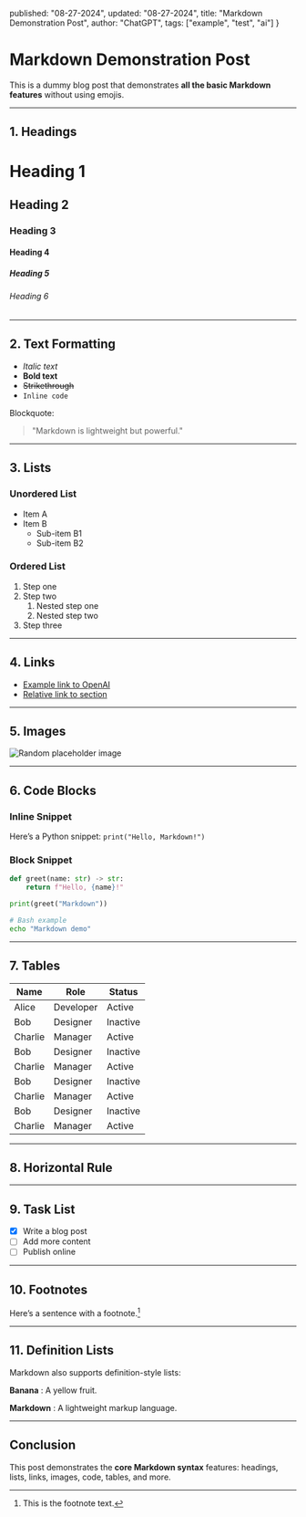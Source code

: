 
  published: "08-27-2024",
  updated: "08-27-2024",
  title: "Markdown Demonstration Post",
  author: "ChatGPT",
  tags: ["example", "test", "ai"]
}

# Markdown Demonstration Post

<BlogMeta meta={meta} />

This is a dummy blog post that demonstrates **all the basic Markdown features** without using emojis.  

---

## 1. Headings  

# Heading 1  
## Heading 2  
### Heading 3  
#### Heading 4  
##### Heading 5  
###### Heading 6  

---

## 2. Text Formatting  

- *Italic text*  
- **Bold text**  
- ~~Strikethrough~~  
- `Inline code`  

Blockquote:  

> "Markdown is lightweight but powerful."  

---

## 3. Lists  

### Unordered List
- Item A  
- Item B  
  - Sub-item B1  
  - Sub-item B2  

### Ordered List
1. Step one  
2. Step two  
   1. Nested step one  
   2. Nested step two  
3. Step three  

---

## 4. Links  

- [Example link to OpenAI](https://openai.com)  
- [Relative link to section](#4-links)  

---

## 5. Images  

![Random placeholder image](https://picsum.photos/400/200)  

---

## 6. Code Blocks  

### Inline Snippet
Here’s a Python snippet: `print("Hello, Markdown!")`  

### Block Snippet
```python
def greet(name: str) -> str:
    return f"Hello, {name}!"

print(greet("Markdown"))
````

```bash
# Bash example
echo "Markdown demo"
```

---

## 7. Tables

| Name    | Role      | Status   |
| ------- | --------- | -------- |
| Alice   | Developer | Active   |
| Bob     | Designer  | Inactive |
| Charlie | Manager   | Active   |
| Bob     | Designer  | Inactive |
| Charlie | Manager   | Active   |
| Bob     | Designer  | Inactive |
| Charlie | Manager   | Active   |
| Bob     | Designer  | Inactive |
| Charlie | Manager   | Active   |

---

## 8. Horizontal Rule

---

## 9. Task List

* [x] Write a blog post
* [ ] Add more content
* [ ] Publish online

---

## 10. Footnotes

Here’s a sentence with a footnote.[^1]

[^1]: This is the footnote text.

---

## 11. Definition Lists

Markdown also supports definition-style lists:

**Banana**
: A yellow fruit.

**Markdown**
: A lightweight markup language.

---

## Conclusion

This post demonstrates the **core Markdown syntax** features: headings, lists, links, images, code, tables, and more.

<BlogBack/>

